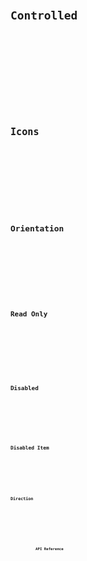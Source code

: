 







<Preview client:load>
	<Fragment slot="preview">
		<Default client:visible />
	</Fragment>
	<Fragment slot="code">
		<Code code={DefaultRaw} lang="svelte" />
	</Fragment>
</Preview>

## Controlled

<Preview client:load>
	<Fragment slot="preview">
		<Controlled client:visible />
	</Fragment>
	<Fragment slot="code">
		<Code code={ControlledRaw} lang="svelte" />
	</Fragment>
</Preview>

## Icons

<Preview client:load>
	<Fragment slot="preview">
		<Icons client:visible />
	</Fragment>
	<Fragment slot="code">
		<Code code={IconsRaw} lang="svelte" />
	</Fragment>
</Preview>

## Orientation

<Preview client:load>
	<Fragment slot="preview">
		<Orientation client:visible />
	</Fragment>
	<Fragment slot="code">
		<Code code={OrientationRaw} lang="svelte" />
	</Fragment>
</Preview>

## Read Only

<Preview client:load>
	<Fragment slot="preview">
		<ReadOnly client:visible />
	</Fragment>
	<Fragment slot="code">
		<Code code={ReadOnlyRaw} lang="svelte" />
	</Fragment>
</Preview>

## Disabled

<Preview client:load>
	<Fragment slot="preview">
		<Disabled client:visible />
	</Fragment>
	<Fragment slot="code">
		<Code code={DisabledRaw} lang="svelte" />
	</Fragment>
</Preview>

## Disabled Item

<Preview client:load>
	<Fragment slot="preview">
		<DisabledItem client:visible />
	</Fragment>
	<Fragment slot="code">
		<Code code={DisabledItemRaw} lang="svelte" />
	</Fragment>
</Preview>

## Direction

<Preview client:load>
	<Fragment slot="preview">
		<Dir client:visible />
	</Fragment>
	<Fragment slot="code">
		<Code code={DirRaw} lang="svelte" />
	</Fragment>
</Preview>

## API Reference

<ApiTable />
